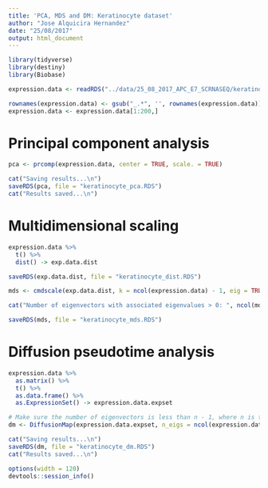 ```yaml
---
title: 'PCA, MDS and DM: Keratinocyte dataset'
author: "Jose Alquicira Hernandez"
date: "25/08/2017"
output: html_document
---
```


```r
library(tidyverse)
library(destiny)
library(Biobase)
```

```r
expression.data <- readRDS("../data/25_08_2017_APC_E7_SCRNASEQ/keratinocyte_exp_matrix.RDS")
```

```r
rownames(expression.data) <- gsub("_.*", '', rownames(expression.data))
expression.data <- expression.data[1:200,]
```

# Principal component analysis

```r
pca <- prcomp(expression.data, center = TRUE, scale. = TRUE)
```

```r
cat("Saving results...\n")
saveRDS(pca, file = "keratinocyte_pca.RDS")
cat("Results saved...\n")
```


# Multidimensional scaling

```r
expression.data %>% 
  t() %>% 
  dist() -> exp.data.dist

saveRDS(exp.data.dist, file = "keratinocyte_dist.RDS")
```

```r
mds <- cmdscale(exp.data.dist, k = ncol(expression.data) - 1, eig = TRUE)

cat("Number of eigenvectors with associated eigenvalues > 0: ", ncol(mds$points))

saveRDS(mds, file = "keratinocyte_mds.RDS")
```


# Diffusion pseudotime analysis

```r
expression.data %>% 
  as.matrix() %>% 
  t() %>% 
  as.data.frame() %>% 
  as.ExpressionSet() -> expression.data.expset
```


```r
# Make sure the number of eigenvectors is less than n - 1, where n is the number of cells
dm <- DiffusionMap(expression.data.expset, n_eigs = ncol(expression.data.expset) - 2)
```

```r
cat("Saving results...\n")
saveRDS(dm, file = "keratinocyte_dm.RDS")
cat("Results saved...\n")
```

```r
options(width = 120)
devtools::session_info()
```